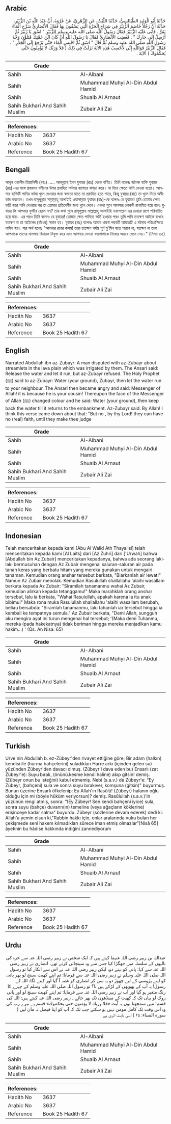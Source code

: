 ## Arabic


<div dir="rtl" lang="ar" style={{fontSize:'larger',backgroundColor:'#f8f9fa',padding:20}}>
حَدَّثَنَا أَبُو الْوَلِيدِ الطَّيَالِسِيُّ، حَدَّثَنَا اللَّيْثُ، عَنِ الزُّهْرِيِّ، عَنْ عُرْوَةَ، أَنَّ عَبْدَ اللَّهِ بْنَ الزُّبَيْرِ، حَدَّثَهُ أَنَّ رَجُلاً خَاصَمَ الزُّبَيْرَ فِي شِرَاجِ الْحَرَّةِ الَّتِي يَسْقُونَ بِهَا فَقَالَ الأَنْصَارِيُّ سَرِّحِ الْمَاءَ يَمُرُّ ‏.‏ فَأَبَى عَلَيْهِ الزُّبَيْرُ فَقَالَ رَسُولُ اللَّهِ صلى الله عليه وسلم لِلزُّبَيْرِ ‏"‏ اسْقِ يَا زُبَيْرُ ثُمَّ أَرْسِلْ إِلَى جَارِكَ ‏"‏ ‏.‏ فَغَضِبَ الأَنْصَارِيُّ فَقَالَ يَا رَسُولَ اللَّهِ أَنْ كَانَ ابْنَ عَمَّتِكَ فَتَلَوَّنَ وَجْهُ رَسُولِ اللَّهِ صلى الله عليه وسلم ثُمَّ قَالَ ‏"‏ اسْقِ ثُمَّ احْبِسِ الْمَاءَ حَتَّى يَرْجِعَ إِلَى الْجَدْرِ ‏"‏ ‏.‏ فَقَالَ الزُّبَيْرُ فَوَاللَّهِ إِنِّي لأَحْسِبُ هَذِهِ الآيَةَ نَزَلَتْ فِي ذَلِكَ ‏(‏ فَلاَ وَرَبِّكَ لاَ يُؤْمِنُونَ حَتَّى يُحَكِّمُوكَ ‏)‏ الآيَةَ ‏.‏
</div>
<div style={{backgroundColor:'#f8f9fa',padding:20, marginBottom: 10}}><table> <thead> <tr> <th>Grade</th> <th></th> </tr> </thead> <tbody> <tr><td>Sahih</td><td>Al-Albani</td></tr><tr><td>Sahih</td><td>Muhammad Muhyi Al-Din Abdul Hamid</td></tr><tr><td>Sahih</td><td>Shuaib Al Arnaut</td></tr><tr><td>Sahih Bukhari And Sahih Muslim</td><td>Zubair Ali Zai</td></tr></tbody></table><table> <thead> <tr> <th>References:</th> <th></th> </tr> </thead> <tbody><tr><td>Hadith No</td><td>3637</td></tr><tr><td>Arabic No</td><td>3637</td></tr><tr><td>Reference</td><td>Book 25 Hadith 67</td></tr></tbody></table></div>

## Bengali


<div dir="ltr" lang="bn" style={{fontSize:'larger',backgroundColor:'#f8f9fa',padding:20}}>
আবূল ওয়ালীদ তিয়ালিসী (রহঃ) ..... আবদুল্লাহ ইবন যুবায়র (রাঃ) থেকে বর্ণিত। তিনি বলেনঃ জনৈক ব্যক্তি যুবায়র (রাঃ)-এর সঙ্গে প্রস্তরময় যমীনের উপর প্রবাহিত নর্দমার ব্যাপারে ঝগড়া করে। যা দিয়ে ক্ষেতে পানি দেওয়া হতো। আনসার ব্যক্তিটি পানির নর্দমা খুলে দেওয়ার জন্য বলতো যাতে তা প্রবাহিত হতে পারে, কিন্তু যুবায়র (রাঃ) তা খুলে দিতে অস্বীকার করতেন। তখন রাসূলুল্লাহ সাল্লাল্লাহু আলাইহি ওয়াসাল্লাম যুবায়র (রাঃ)-কে বলেনঃ হে যুবায়র! তুমি তোমার ক্ষেত ভর্তি করে পানি দেওয়ার পর তা তোমার প্রতিবেশীর জন্য খুলে দেবে। একথা শুনে আনসার লোকটি রাগান্বিত হয়ে বলেঃ যুবায়র কি আপনার ফুফীর ছেলে নন? তার কথা শুনে রাসূলুল্লাহ সাল্লাল্লাহু আলাইহি ওয়াসাল্লাম এর চেহারা রাগে পরিবর্তিত হয়ে যায়। এর পরও তিনি বলেনঃ হে যুবায়র! তোমার ক্ষেত পানিতে ভর্তি হওয়ার পরও তুমি পানি ততক্ষণ আটকে রাখবে যতক্ষণ না তা আইলের (বাঁধের) সমান হয়। যুবায়র (রাঃ) বলেনঃ আমার ধারণা পরবর্তী আয়াতটি এ ঘটনার পরিপ্রেক্ষিতে নাযিল হয়। যার অর্থ হলোঃ "আপনার রবের কসম! তারা ততক্ষণ পর্যন্ত পূর্ণ মু'মিন হতে পারবে না, যতক্ষণ না তারা আপনাকে তাদের মামলার বিচারক নিযুক্ত করে এবং আপনার দেওয়া ফয়সালাকে নিজের অন্তরে মেনে নেয়।" (নিসাঃ ৬৫)
</div>
<div style={{backgroundColor:'#f8f9fa',padding:20, marginBottom: 10}}><table> <thead> <tr> <th>Grade</th> <th></th> </tr> </thead> <tbody> <tr><td>Sahih</td><td>Al-Albani</td></tr><tr><td>Sahih</td><td>Muhammad Muhyi Al-Din Abdul Hamid</td></tr><tr><td>Sahih</td><td>Shuaib Al Arnaut</td></tr><tr><td>Sahih Bukhari And Sahih Muslim</td><td>Zubair Ali Zai</td></tr></tbody></table><table> <thead> <tr> <th>References:</th> <th></th> </tr> </thead> <tbody><tr><td>Hadith No</td><td>3637</td></tr><tr><td>Arabic No</td><td>3637</td></tr><tr><td>Reference</td><td>Book 25 Hadith 67</td></tr></tbody></table></div>

## English


<div dir="ltr" lang="en" style={{fontSize:'larger',backgroundColor:'#f8f9fa',padding:20}}>
Narrated Abdullah ibn az-Zubayr: A man disputed with az-Zubayr about streamlets in the lava plain which was irrigated by them. The Ansari said: Release the water and let it run, but az-Zubayr refused. The Holy Prophet (ﷺ) said to az-Zubayr: Water (your ground), Zubayr, then let the water run to your neighbour. The Ansari then became angry and said: Messenger of Allah! it is because he is your cousin! Thereupon the face of the Messenger of Allah (ﷺ) changed colour and he said: Water (your ground), then keep back the water till it returns to the embankment. Az-Zubayr said: By Allah! I think this verse came down about that: "But no , by thy Lord! they can have no (real) faith, until they make thee judge
</div>
<div style={{backgroundColor:'#f8f9fa',padding:20, marginBottom: 10}}><table> <thead> <tr> <th>Grade</th> <th></th> </tr> </thead> <tbody> <tr><td>Sahih</td><td>Al-Albani</td></tr><tr><td>Sahih</td><td>Muhammad Muhyi Al-Din Abdul Hamid</td></tr><tr><td>Sahih</td><td>Shuaib Al Arnaut</td></tr><tr><td>Sahih Bukhari And Sahih Muslim</td><td>Zubair Ali Zai</td></tr></tbody></table><table> <thead> <tr> <th>References:</th> <th></th> </tr> </thead> <tbody><tr><td>Hadith No</td><td>3637</td></tr><tr><td>Arabic No</td><td>3637</td></tr><tr><td>Reference</td><td>Book 25 Hadith 67</td></tr></tbody></table></div>

## Indonesian


<div dir="ltr" lang="id" style={{fontSize:'larger',backgroundColor:'#f8f9fa',padding:20}}>
Telah menceritakan kepada kami [Abu Al Walid Ath Thayalisi] telah menceritakan kepada kami [Al Laits] dari [Az Zuhri] dari ['Urwah] bahwa [Abdullah bin Az Zubair] menceritakan kepadanya, bahwa ada seorang laki-laki bermusuhan dengan Az Zubair mengenai saluran-saluran air pada tanah keras yang berbatu hitam yang mereka gunakan untuk mengairi tanaman. Kemudian orang anshar tersebut berkata, "Biarkanlah air lewat!" Namun Az Zubair menolak. Kemudian Rasulullah shallallahu 'alaihi wasallam berkata kepada Az Zubair: "Siramilah tanamanmu wahai Az Zubair, kemudian alirkan kepada tetanggamu!" Maka marahklah orang anshar tersebut, lalu ia berkata, "Wahai Rasulullah, apakah karena ia itu anak bibimu!" Maka rona muka Rasulullah shallallahu 'alaihi wasallam berubah, beliau bersabda: "Siramlah tanamanmu, lalu tahanlah iar tersebut hingga ia kembali ke tempatnya semula." Az Zubair berkata, "Demi Allah, sungguh aku mengira ayat ini turun mengenai hal tersebut; '(Maka demi Tuhanmu, mereka (pada hakekatnya) tidak beriman hingga mereka menjadikan kamu hakim…) ' (Qs. An Nisa: 65)
</div>
<div style={{backgroundColor:'#f8f9fa',padding:20, marginBottom: 10}}><table> <thead> <tr> <th>Grade</th> <th></th> </tr> </thead> <tbody> <tr><td>Sahih</td><td>Al-Albani</td></tr><tr><td>Sahih</td><td>Muhammad Muhyi Al-Din Abdul Hamid</td></tr><tr><td>Sahih</td><td>Shuaib Al Arnaut</td></tr><tr><td>Sahih Bukhari And Sahih Muslim</td><td>Zubair Ali Zai</td></tr></tbody></table><table> <thead> <tr> <th>References:</th> <th></th> </tr> </thead> <tbody><tr><td>Hadith No</td><td>3637</td></tr><tr><td>Arabic No</td><td>3637</td></tr><tr><td>Reference</td><td>Book 25 Hadith 67</td></tr></tbody></table></div>

## Turkish


<div dir="ltr" lang="tr" style={{fontSize:'larger',backgroundColor:'#f8f9fa',padding:20}}>
Urve'nin Abdullah b. ez-Zübeyr'den rivayet ettiğine göre; Bir adam (halkın) kendisi ile (hurma bahçelerini) suladıkları Harre arkı (içinden gelen su) yüzünden Zübeyr'den davacı olmuş. (Zübeyr'i dava eden bu) Ensarlı (zat Zübeyr'e): Suyu bırak, (önünü.kesme kendi haline) akıp gitsin! demiş. (Zübeyr onun bu isteğini) kabul etmemiş. Nebi (s.a.v.) de Zübeyr'e: “Ey Zübeyr, (bahçeni) sula ve sonra suyu bırakıver, komşuna (gitsin)" buyurmuş. Bunun üzerine Ensarlı öfkelenip: Ey Allah'ın Rasûlü! (Zübeyr) halanın oğlu olduğu için mi (böyle hüküm veriyorsun)? demiş. Rasûlullah (s.a.v.)'in yüzünün rengi atmış, sonra: “(Ey Zübeyr! Sen kendi bahçeni iyice) sula, sonra suyu (bahçe) duvann(ın) temeline (veya ağaçların köklerine) erişinceye kadar salma" buyurdu. Zübeyr (sözlerine devam ederek) dedi ki: Allah'a yemin olsun ki,"Rabbin hakkı için, onlar aralarında vuku bulan her çekişmede seni hakem kılmadıkları sürece iman etmiş olmazlar"[Nisâ 65] âyetinin bu hâdise hakkında indiğini zannediyorum
</div>
<div style={{backgroundColor:'#f8f9fa',padding:20, marginBottom: 10}}><table> <thead> <tr> <th>Grade</th> <th></th> </tr> </thead> <tbody> <tr><td>Sahih</td><td>Al-Albani</td></tr><tr><td>Sahih</td><td>Muhammad Muhyi Al-Din Abdul Hamid</td></tr><tr><td>Sahih</td><td>Shuaib Al Arnaut</td></tr><tr><td>Sahih Bukhari And Sahih Muslim</td><td>Zubair Ali Zai</td></tr></tbody></table><table> <thead> <tr> <th>References:</th> <th></th> </tr> </thead> <tbody><tr><td>Hadith No</td><td>3637</td></tr><tr><td>Arabic No</td><td>3637</td></tr><tr><td>Reference</td><td>Book 25 Hadith 67</td></tr></tbody></table></div>

## Urdu


<div dir="rtl" lang="ur" style={{fontSize:'larger',backgroundColor:'#f8f9fa',padding:20}}>
عبداللہ بن زبیر رضی اللہ عنہما کہتے ہیں کہ ایک شخص نے زبیر رضی اللہ عنہ سے حرۃ کی نالیوں کے سلسلہ میں جھگڑا کیا جس سے وہ سینچائی کرتے تھے، انصاری نے زبیر رضی اللہ عنہ سے کہا: پانی کو بہنے دو، لیکن زبیر رضی اللہ عنہ نے اس سے انکار کیا تو رسول اللہ صلی اللہ علیہ وسلم نے زبیر رضی اللہ عنہ سے فرمایا: تم اپنے کھیت سینچ لو پھر پانی کو اپنے پڑوسی کے لیے چھوڑ دو یہ سن کر انصاری کو غصہ آ گیا اور کہنے لگا: اللہ کے رسول! یہ آپ کے پھوپھی کے لڑکے ہیں نا؟ تو رسول اللہ صلی اللہ علیہ وسلم کے چہرے کا رنگ متغیر ہو گیا اور آپ نے زبیر رضی اللہ عنہ سے فرمایا: تم اپنے کھیت سینچ لو اور پانی روک لو یہاں تک کہ کھیت کے مینڈھوں تک بھر جائے ۔ زبیر رضی اللہ عنہ کہتے ہیں: اللہ کی قسم! میں سمجھتا ہوں یہ آیت «فلا وربك لا يؤمنون حتى يحكموك» قسم ہے تیرے رب کی وہ اس وقت تک کامل مومن نہیں ہو سکتے جب تک کہ آپ کو اپنا فیصل نہ مان لیں ( سورة النساء: ۶۵ ) اسی بابت اتری ہے
</div>
<div style={{backgroundColor:'#f8f9fa',padding:20, marginBottom: 10}}><table> <thead> <tr> <th>Grade</th> <th></th> </tr> </thead> <tbody> <tr><td>Sahih</td><td>Al-Albani</td></tr><tr><td>Sahih</td><td>Muhammad Muhyi Al-Din Abdul Hamid</td></tr><tr><td>Sahih</td><td>Shuaib Al Arnaut</td></tr><tr><td>Sahih Bukhari And Sahih Muslim</td><td>Zubair Ali Zai</td></tr></tbody></table><table> <thead> <tr> <th>References:</th> <th></th> </tr> </thead> <tbody><tr><td>Hadith No</td><td>3637</td></tr><tr><td>Arabic No</td><td>3637</td></tr><tr><td>Reference</td><td>Book 25 Hadith 67</td></tr></tbody></table></div>